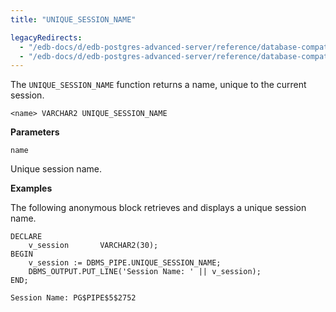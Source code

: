 ```yaml
---
title: "UNIQUE_SESSION_NAME"

legacyRedirects:
  - "/edb-docs/d/edb-postgres-advanced-server/reference/database-compatibility-for-oracle-developers-built-in-package-guide/13/unique_session_name.html"
  - "/edb-docs/d/edb-postgres-advanced-server/reference/database-compatibility-for-oracle-developers-built-in-package-guide/latest/unique_session_name.html"
---
```


The `UNIQUE_SESSION_NAME` function returns a name, unique to the current session.

```text
<name> VARCHAR2 UNIQUE_SESSION_NAME
```

**Parameters**

`name`

 Unique session name.

**Examples**

The following anonymous block retrieves and displays a unique session name.

```text
DECLARE
    v_session       VARCHAR2(30);
BEGIN
    v_session := DBMS_PIPE.UNIQUE_SESSION_NAME;
    DBMS_OUTPUT.PUT_LINE('Session Name: ' || v_session);
END;

Session Name: PG$PIPE$5$2752
```
